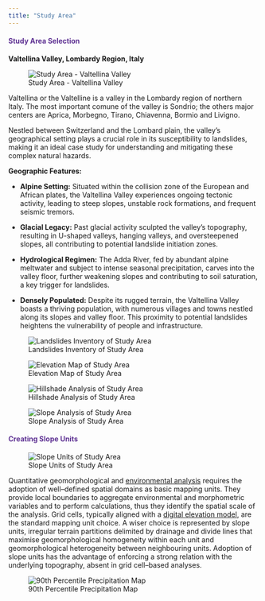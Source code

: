 ```yaml
---
title: "Study Area"
---
```


::: {style="color: #603494;"}
#### **Study Area Selection** {style="color: #603494;"}
:::

**Valtellina Valley, Lombardy Region, Italy**

![Study Area - Valtellina Valley](images/mapp.png)

Valtellina or the Valtelline is a valley in the Lombardy region of northern Italy. The most important comune of the valley is Sondrio; the others major centers are Aprica, Morbegno, Tirano, Chiavenna, Bormio and Livigno.

Nestled between Switzerland and the Lombard plain, the valley's geographical setting plays a crucial role in its susceptibility to landslides, making it an ideal case study for understanding and mitigating these complex natural hazards.

**Geographic Features:**

-   **Alpine Setting:** Situated within the collision zone of the European and African plates, the Valtellina Valley experiences ongoing tectonic activity, leading to steep slopes, unstable rock formations, and frequent seismic tremors.

-   **Glacial Legacy:** Past glacial activity sculpted the valley's topography, resulting in U-shaped valleys, hanging valleys, and oversteepened slopes, all contributing to potential landslide initiation zones.

-   **Hydrological Regimen:** The Adda River, fed by abundant alpine meltwater and subject to intense seasonal precipitation, carves into the valley floor, further weakening slopes and contributing to soil saturation, a key trigger for landslides.

-   **Densely Populated:** Despite its rugged terrain, the Valtellina Valley boasts a thriving population, with numerous villages and towns nestled along its slopes and valley floor. This proximity to potential landslides heightens the vulnerability of people and infrastructure.

![Landslides Inventory of Study Area](images/mapp_landslide.png)

![Elevation Map of Study Area](images/elevation%20map.png)

![Hillshade Analysis of Study Area](images/hillshade.png){fig-align="center"}

![Slope Analysis of Study Area](images/slope.png)

::: {style="color: #603494;"}
#### **Creating Slope Units** {style="color: #603494;"}
:::

![Slope Units of Study Area](images/slope_units.png)

Quantitative geomorphological and [environmental analysis](https://www.sciencedirect.com/topics/earth-and-planetary-sciences/environmental-analysis "Learn more about environmental analysis from ScienceDirect's AI-generated Topic Pages") requires the adoption of well--defined spatial domains as basic mapping units. They provide local boundaries to aggregate environmental and morphometric variables and to perform calculations, thus they identify the spatial scale of the analysis. Grid cells, typically aligned with a [digital elevation model](https://www.sciencedirect.com/topics/earth-and-planetary-sciences/digital-elevation-model "Learn more about digital elevation model from ScienceDirect's AI-generated Topic Pages"), are the standard mapping unit choice. A wiser choice is represented by slope units, irregular terrain partitions delimited by drainage and divide lines that maximise geomorphological homogeneity within each unit and geomorphological heterogeneity between neighbouring units. Adoption of slope units has the advantage of enforcing a strong relation with the underlying topography, absent in grid cell--based analyses.

![90th Percentile Precipitation Map](images/precipitation%20map.png)
